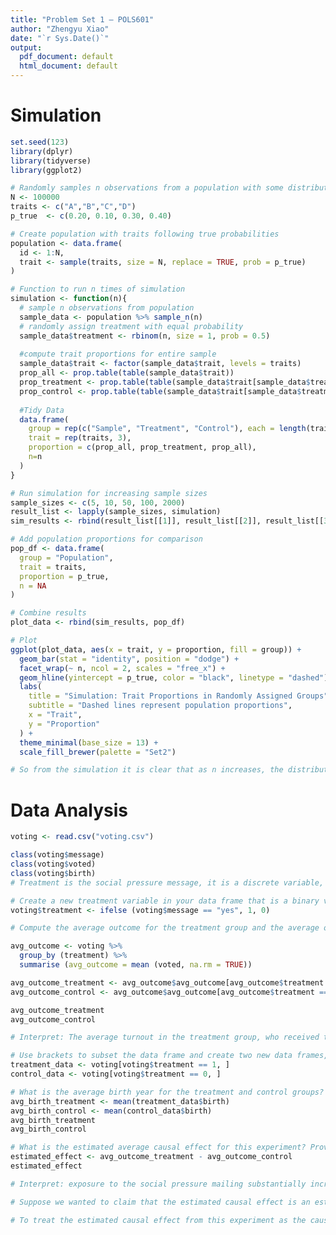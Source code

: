 ```yaml
---
title: "Problem Set 1 — POLS601"
author: "Zhengyu Xiao"
date: "`r Sys.Date()`"
output:
  pdf_document: default
  html_document: default
---
```

# Simulation
```r
set.seed(123)
library(dplyr)
library(tidyverse)
library(ggplot2)

# Randomly samples n observations from a population with some distribution of traits
N <- 100000
traits <- c("A","B","C","D")
p_true  <- c(0.20, 0.10, 0.30, 0.40)

# Create population with traits following true probabilities
population <- data.frame(
  id <- 1:N,
  trait <- sample(traits, size = N, replace = TRUE, prob = p_true)
)

# Function to run n times of simulation
simulation <- function(n){
  # sample n observations from population
  sample_data <- population %>% sample_n(n) 
  # randomly assign treatment with equal probability
  sample_data$treatment <- rbinom(n, size = 1, prob = 0.5)
  
  #compute trait proportions for entire sample
  sample_data$trait <- factor(sample_data$trait, levels = traits)
  prop_all <- prop.table(table(sample_data$trait))
  prop_treatment <- prop.table(table(sample_data$trait[sample_data$treatment == 1]))
  prop_control <- prop.table(table(sample_data$trait[sample_data$treatment == 0]))
  
  #Tidy Data
  data.frame(
    group = rep(c("Sample", "Treatment", "Control"), each = length(traits)),
    trait = rep(traits, 3),
    proportion = c(prop_all, prop_treatment, prop_all),
    n=n
  )
}

# Run simulation for increasing sample sizes
sample_sizes <- c(5, 10, 50, 100, 2000)
result_list <- lapply(sample_sizes, simulation)
sim_results <- rbind(result_list[[1]], result_list[[2]], result_list[[3]], result_list[[4]], result_list[[5]])

# Add population proportions for comparison
pop_df <- data.frame(
  group = "Population",
  trait = traits,
  proportion = p_true,
  n = NA
)

# Combine results
plot_data <- rbind(sim_results, pop_df)

# Plot
ggplot(plot_data, aes(x = trait, y = proportion, fill = group)) +
  geom_bar(stat = "identity", position = "dodge") +
  facet_wrap(~ n, ncol = 2, scales = "free_x") +
  geom_hline(yintercept = p_true, color = "black", linetype = "dashed") +
  labs(
    title = "Simulation: Trait Proportions in Randomly Assigned Groups",
    subtitle = "Dashed lines represent population proportions",
    x = "Trait",
    y = "Proportion"
  ) +
  theme_minimal(base_size = 13) +
  scale_fill_brewer(palette = "Set2")

# So from the simulation it is clear that as n increases, the distribution of traits in the sample, treatment and control groups have similar proportions to the distribution in the population. 
```


# Data Analysis
```r
voting <- read.csv("voting.csv")

class(voting$message)
class(voting$voted)
class(voting$birth)
# Treatment is the social pressure message, it is a discrete variable, the data type is character/string

# Create a new treatment variable in your data frame that is a binary version of the existing treatment variable. Your new variable should equal 1 if the observation was treated, and 0 otherwise.
voting$treatment <- ifelse (voting$message == "yes", 1, 0)

# Compute the average outcome for the treatment group and the average outcome for the control group. Interpret the results by writing 1-2 sentences about what these numbers mean substantively.

avg_outcome <- voting %>% 
  group_by (treatment) %>% 
  summarise (avg_outcome = mean (voted, na.rm = TRUE))

avg_outcome_treatment <- avg_outcome$avg_outcome[avg_outcome$treatment == 1]
avg_outcome_control <- avg_outcome$avg_outcome[avg_outcome$treatment == 0]

avg_outcome_treatment
avg_outcome_control

# Interpret: The average turnout in the treatment group, who received the social pressure message, was 37.8%, compared to 29.7% in the control group. This indicates that exposure to the social pressure mailing substantially increased the likelihood of voting, raising turnout by about 8 percentage points.

# Use brackets to subset the data frame and create two new data frames, one for the treatment group and one for the control group.
treatment_data <- voting[voting$treatment == 1, ]
control_data <- voting[voting$treatment == 0, ]

# What is the average birth year for the treatment and control groups?
avg_birth_treatment <- mean(treatment_data$birth)
avg_birth_control <- mean(control_data$birth)
avg_birth_treatment
avg_birth_control

# What is the estimated average causal effect for this experiment? Provide the calculated average effect and a substantive interpretation.
estimated_effect <- avg_outcome_treatment - avg_outcome_control
estimated_effect

# Interpret: exposure to the social pressure mailing substantially increased the likelihood of voting, raising turnout by about 8 percentage points

# Suppose we wanted to claim that the estimated causal effect is an estimated effect for the entire U.S. population. What assumption would need to hold for us to make this claim?

# To treat the estimated causal effect from this experiment as the causal effect for the entire U.S. voting-eligible population, we need an external validity assumption. The sample of voters included in the study must be representative of the broader electorate in ways that matter for how the treatment operates, or else we must assume that the effect of receiving a social pressure mailing is constant across different subgroups of voters. In other words, the process by which these voters were sampled should not bias the relationship between the mailing and the decision to vote. In addition, the standard causal assumptions of randomized experiments must hold. The Stable Unit Treatment Value Assumption requires that one person’s turnout decision is not affected by whether others around them received a mailing, and that all treated voters were exposed to the same type of social pressure message. Finally, random assignment must be valid: each voter in the study must have had an equal chance of being assigned to the mailing or no-mailing condition, and this assignment must not be correlated with their underlying propensity to vote.

```


